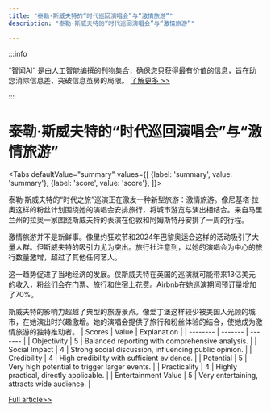 ```yaml
---
title: "泰勒·斯威夫特的“时代巡回演唱会”与“激情旅游”"
description: "泰勒·斯威夫特的“时代巡回演唱会”与“激情旅游”"

---
```



:::info

“智闻AI“ 是由人工智能编撰的刊物集合，确保您只获得最有价值的信息，旨在助您消除信息差，突破信息茧房的局限。  [了解更多 >>](/)

:::

# 泰勒·斯威夫特的“时代巡回演唱会”与“激情旅游”


<Tabs
	defaultValue="summary"
	values={[
	{label: 'summary', value: 'summary'},
	{label: 'score', value: 'score'},
]}>
<TabItem value="summary">


泰勒·斯威夫特的“时代之旅”巡演正在激发一种新型旅游：激情旅游。像尼基塔·拉奥这样的粉丝计划围绕她的演唱会安排旅行，将城市游览与演出相结合。来自马里兰州的拉奥一家围绕斯威夫特的表演在伦敦和阿姆斯特丹安排了一周的行程。

激情旅游并不是新鲜事。像里约狂欢节和2024年巴黎奥运会这样的活动吸引了大量人群。但斯威夫特的吸引力尤为突出。旅行社注意到，以她的演唱会为中心的旅行数量激增，超过了其他任何艺人。

这一趋势促进了当地经济的发展。仅斯威夫特在英国的巡演就可能带来13亿美元的收入，粉丝们会在门票、旅行和住宿上花费。Airbnb在她巡演期间预订量增加了70%。

斯威夫特的影响力超越了典型的旅游景点。像爱丁堡这样较少被美国人光顾的城市，在她演出时兴趣激增。她的演唱会提供了旅行和粉丝体验的结合，使她成为激情旅游的独特推动者。
</TabItem>
<TabItem value="score">
	| Scores     | Value   | Explanation |
	| -------- | ------- | ------- |
	| Objectivity  | 5    | Balanced reporting with comprehensive analysis.    |
	| Social Impact | 4     | Strong social discussion, influencing public opinion.    |
	| Credibility    | 4    | High credibility with sufficient evidence.    |
	| Potential    | 5    | Very high potential to trigger larger events.    |
	| Practicality    | 4    | Highly practical, directly applicable.    |
	| Entertainment Value    | 5    | Very entertaining, attracts wide audience.    |
</TabItem>
</Tabs>

[Full article>>](https://www.cnbc.com/2024/07/02/what-taylor-swifts-the-eras-tour-says-about-passion-tourism.html)
